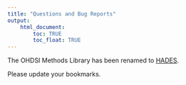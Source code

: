 ```yaml
---
title: "Questions and Bug Reports"
output: 
    html_document:
        toc: TRUE
        toc_float: TRUE
---
```


The OHDSI Methods Library has been renamed to [HADES](https://ohdsi.github.io/Hades/). 

Please update your bookmarks.
